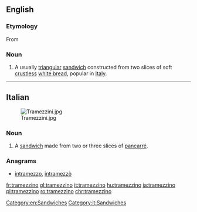==English==
{{wikipedia}}

===Etymology===
From {{etyl|it|en}}

===Noun===
{{en-noun|tramezzini}}

# A usually [[triangular]] [[sandwich]] constructed from two slices of soft [[crustless]] [[white bread]], popular in [[Italy]].

[[Category:en:Sandwiches]]

----

==Italian==
{{wikipedia|lang=it}}
[[Image:Tramezzini.jpg|thumb]]

===Noun===
{{it-noun|m}}

# A [[sandwich]] made from two or three slices of [[pancarré]].

===Anagrams===
* [[intramezzo#Italian|intramezzo]], [[intramezzò#Italian|intramezzò]]

[[Category:it:Sandwiches]]

[[fr:tramezzino]]
[[gl:tramezzino]]
[[it:tramezzino]]
[[hu:tramezzino]]
[[ja:tramezzino]]
[[pl:tramezzino]]
[[ro:tramezzino]]
[[chr:tramezzino]]